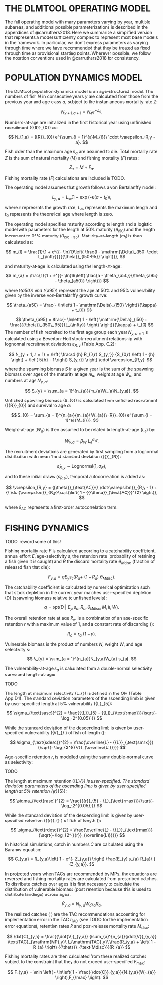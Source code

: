 # THE DLMTOOL OPERATING MODEL

<!-- *A summary of the important features of the DLMtool operating model* -->

<!-- *Draw on appendix of DLMtool paper but simplified to have one region* -->

<!-- *Not too many details; reference the paper* -->

The full operating model with many parameters varying by year, multiple subareas, and additional possible parameterizations is described in the appendices of @carruthers2018. Here we summarize a simplified version that represents a model sufficiently complex to represent most base models in the framework. In particular, we don't express parameters as varying through time where we have recommended that they be treated as fixed through time as provisional starting points. Wherever possible, we follow the notation conventions used in @carruthers2018 for consistency.

# POPULATION DYNAMICS MODEL

<!-- Last historical year, the ``current'' year is denoted by $c$. -->

The DLMtool population dynamics model is an age-structured model. The numbers of fish $N$ in consecutive years $y$ are
calculated from those from the previous year and age class $a$,
subject to the instantaneous mortality rate $Z$:

$$
N_{y + 1,a + 1} = N_{a}e^{- Z_{a}} . 
$$

Numbers-at-age are initialized in the first historical year using unfinished recruitment \({{R}}_{0}\) as:

$$
N_{1,a} = {{R}}_{0}\ e^{\sum_{i = 1}^{a}M_{i}}\ \cdot \varepsilon_{R,y - a}.
$$

Fish older than the maximum age $n_a$ are assumed to die. Total mortality rate $Z$ is the sum of natural mortality ($M$) and fishing mortality ($F$) rates:

$$
Z_{a} = M + F_{a}.
$$

Fishing mortality rate ($F$) calculations are included in TODO.

The operating model assumes that growth follows a von Bertalanffy model:

$$
L_{y,a} = L_{\infty}\left( 1 - \exp( - \kappa(a - t_{0} \right)),
$$

where ${\kappa}$ represents the growth rate, $L_{\infty}$ represents the maximum length and $t_0$ represents the theoretical age where length is zero.

The operating model specifies maturity according to length
and a logistic model with parameters for the length at 50% maturity ($\theta_{l50}$) and the length increment to 95% maturity ($\theta_{l50-95}$). Maturity-at-length ($m_l$) is then calculated as:

$$
m_{l} = \frac{1}{1 + e^{{- \ln}19\left( \frac{l - \mathrm{\Delta}_{l50} \cdot L_{\infty}}{{{\theta}}_{l50-95}} \right)}},
$$

and maturity-at-age is calculated using the length-at-age:

$$
m_{a} = \frac{1}{1 + e^{{- \ln}19\left( \frac{a - \theta_{a50}}{\theta_{a95} - \theta_{a50}} \right)}}
$$

where \(\theta_{a50}\) and \(\theta_{a95}\) represent the age at 50% and 95% vulnerability given by the inverse von-Bertalanffy growth curve:

$$
\theta_{a50} = \frac{- \ln\left( 1 - \mathrm{\Delta}_{l50} \right)}{\kappa} + t_{0}
$$

$$
\theta_{a95} = \frac{- \ln\left( 1 - \left( \mathrm{\Delta}_{l50} + \frac{{{\theta}}_{l50\_ 95}}{L_{\infty}} \right) \right)}{\kappa} + t_{0}
$$
The number of fish recruited to the first age group each year $N_{y,a=1}$
is calculated using a Beverton-Holt stock-recruitment relationship with
lognormal recruitment deviations $\varepsilon_{R,y}$ (Table App.
C.2):

$$
N_{y + 1, a = 1} = \left( \frac{4 {h} R_{0,r} S_{y,r}} {S_{0,r}  \left( 1 - {h} \right) + \left( 5{h} - 1 \right) S_{y,r}} \right) \cdot \varepsilon_{R,y},
$$

where the spawning biomass $S$ in a given year is the
sum of the spawning biomass over ages of the maturity at age $m_a$, weight at age
$W_a$, and numbers at age $N_{y,a}$:

$$
S_{y} = \sum_{a = 1}^{n_{a}}{m_{a}W_{a}N_{y,a}}.
$$

Unfished spawning biomass
\(S_{0}\) is calculated from unfished recruitment
\({{R}}_{0}\) and survival to age $a$:

$$
S_{0} = \sum_{a = 1}^{n_{a}}{m_{a}\ W_{a}{\ {R}}_{0}\ e^{\sum_{i = 1}^{a}M_{i}}}.
$$

Weight-at-age ($W_a$) is then assumed to be related to length-at-age ($L_a$) by:

$$
W_{y,a} = \beta_{W}\ {L_{a}}^{\alpha_{W}}.
$$

The recruitment deviations are generated by first sampling from a lognormal distribution with mean $1$ and standard deviation \({{\sigma}}_{R}\):

$$
{\dot{\varepsilon}}_{R,y}\sim \mathrm{Lognormal}\left( 1,{{\sigma}}_{R} \right),
$$

and to these initial draws ($\dot{\varepsilon}_{R,y}$), temporal autocorrelation is added as:

$$
\varepsilon_{R,y} = {{\theta}}_{\text{AC}}{\ \dot{\varepsilon}}_{R,y - 1} + {\ \dot{\varepsilon}}_{R,y}\sqrt{\left( 1 - {{{\theta}}_{\text{AC}}}^{2} \right)},
$$

where $\theta_{\mathrm{AC}}$ represents a first-order autocorrelation term.

# FISHING DYNAMICS

TODO: reword some of this!

Fishing mortality rate $F$ is calculated according to a catchability coefficient, annual effort $E$, age-selectivity $s$, the retention rate (probability of retaining a fish given it is caught) and $R$ the discard mortality rate $\theta_{M \text{disc}}$ (fraction of released fish that die):

$$
F_{y,a} = q E_y  s_{a} \left( R_{a} + \ \left( 1 - R_{a} \right)\ {\theta}_{M \text{disc}} \right).
$$

The catchability coefficient is calculated by numerical optimization such that stock depletion in the current year matches user-specified depletion \(D\) (spawning biomass relative to unfished levels):

$$
q = \text{opt}\left( D\ \vert \ E_{y}, s_{a}, R_{a}, {\theta}_{M \text{disc}}, M, {h}, W \right).
$$

The overall retention rate at age $R_a$, is a combination of an age-specific retention $r$ with a maximum value of $1$, and a constant rate of discarding \(\gamma\):

$$
R_{a} = r_{a}\ (1 - \gamma).
$$

Vulnerable biomass is the product of numbers $N$, weight $W$, and age selectivity $s$:

$$
V_{y} = \sum_{a = 1}^{n_{a}}N_{y,a}W_{a} s_{a}.
$$

The vulnerability-at-age $s_{a}$ is calculated from a double-normal selectivity curve and length-at-age:

TODO

<!-- s_{y,a} = \left\{ \begin{matrix} -->
<!-- 2^{- \ \frac{{(L_{y,a} - {\widetilde{L}}_{\text{smax}})}^{2}}{\sigma_{\text{sasc}}^{2}}} & L_{y,a} \leq {\widetilde{L}}_{\text{smax}} \\ -->
<!-- 2^{- \ \frac{{(L_{y,a} - {\widetilde{L}}_{\text{smax}})}^{2}}{\sigma_{\text{sdesc}}^{2}}} & L_{y,a} > {\widetilde{L}}_{\text{smax}} \\ -->
<!-- \end{matrix} \right -->

The length at maximum selectivity \(L_{\text{smax}}\) is
defined in the OM (Table App.D.1). The standard deviation parameters of the
ascending limb is given by user-specified length at 5%
vulnerability \({L}_{5}\):

$$
\sigma_{\text{sasc}}^{2} = \frac{{{L}}_{5} - {{L}}_{\text{smax}}}{\sqrt{- \log_{2^{0.05}}}}
$$

While the standard deviation of the descending limb is given by user-specified vulnerability \({V}_{\overline{L}} \) of fish of
length \(\overline{L}\):

$$
\sigma_{\text{sdesc}}^{2} = \frac{\overline{L} - {{L}}_{\text{smax}}}{\sqrt{- \log_{2^{{{V}}_{\overline{L}}}}}}
$$

Age-specific retention $r$, is modelled using the same double-normal curve as selectivity:

TODO
<!-- \(r_{y,a} = \left\{ \begin{matrix} -->
<!-- 2^{- \ \frac{{(L_{y,a} - {\widetilde{L}}_{\text{rmax}})}^{2}}{\sigma_{\text{rasc}}^{2}}} & L_{y,a} \leq {\widetilde{L}}_{\text{rmax}} \\ -->
<!-- 2^{- \ \frac{{(L_{y,a} - {\widetilde{L}}_{\text{rmax}})}^{2}}{\sigma_{\text{rdesc}}^{2}}} & L_{y,a} > {\widetilde{L}}_{\text{rmax}} \\ -->
<!-- \end{matrix} \right.\ \) -->


The length at maximum retention \({L}_{\text{rmax}}\) is
user-specified. The standard deviation parameters of the
ascending limb is given by user-specified length at 5% retention
\({r}_{5}\):

$$
\sigma_{\text{rasc}}^{2} = \frac{{{r}}_{5} - {L}_{\text{rmax}}}{\sqrt{- \log_{2^{0.05}}}}
$$

While the standard deviation of the descending limb is given by
user-specified retention \({{r}}_{\overline{L}} \) of fish of
length \(\overline{L}\):

$$
\sigma_{\text{rdesc}}^{2} = \frac{\overline{L} - {{L}}_{\text{rmax}}}{\sqrt{- \log_{2^{{{r}}_{\overline{L}}}}}}
$$

In historical simulations, catch in numbers $C$ are calculated
using the Baranov equation:

$$
C_{y,a} = N_{y,a}\left( 1 - e^{- Z_{y,a}} \right) \frac{E_{y} s_{a} R_{a}\ }{Z_{y,a}}.
$$

In projected years when TACs are recommended by MPs, the equations are reversed and fishing mortality rates are calculated from prescribed catches. To distribute catches over ages it is first necessary to calculate the distribution of vulnerable biomass (post retention because this is used to distribute landings) across ages:

$$
{\dot{V}}_{y,a} = N_{y,a} W_{a} s_{a} R_{a}.
$$

The realized catches \(\dot{C}\ \) are the TAC recommendations accounting
for implementation error in the TAC $I_\text{TAC}$ (see TODO for the implementation error equations), retention rates $R$ and post-release mortality rate $M_{\text{disc}}$:

$$
\dot{C}_{y,a} = \frac{{\dot{V}}_{y,a}} {\sum_{a}^{n_{a}}{\dot{V}}_{y,a}}
\text{TAC}_{\mathrm{MP},y}\ I_{\mathrm{TAC},y}\
\frac{R_{y,a} + \left( 1 - R_{a} \right)
{{\theta}}_{\text{Mdisc}}}{R_{a}}
$$

Fishing mortality rates are then calculated from these realized catches
subject to the constraint that they do not exceed user-specified
${F_\text{max}}$:

$$
F_{y,a} = \min \left( - \ln\left( 1 - \frac{{\dot{C}}_{y,a}}{N_{y,a}{W}_{a}} \right),F_{\max} \right).
$$

